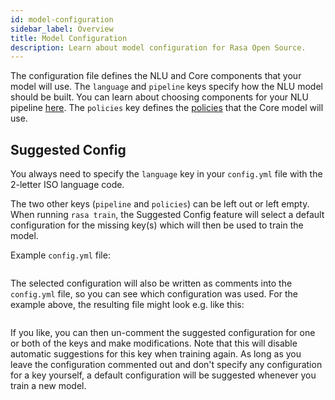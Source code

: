 ```yaml
---
id: model-configuration
sidebar_label: Overview
title: Model Configuration
description: Learn about model configuration for Rasa Open Source.
---
```


The configuration file defines the NLU and Core components that your model will use. The
`language` and `pipeline` keys specify how the NLU model should be built. You can
learn about choosing components for your NLU pipeline [here](./tuning-your-model.mdx). The
`policies` key defines the [policies](./policies.mdx) that the Core model will
use.

## Suggested Config

You always need to specify the `language` key in your `config.yml` file with the
2-letter ISO language code.

The two other keys (`pipeline` and `policies`) can be left out or left empty. When
running `rasa train`, the Suggested Config feature will select a default configuration
for the missing key(s) which will then be used to train the model.

Example `config.yml` file:

```yaml-rasa (docs/sources/data/configs_for_docs/example_for_suggested_config.yml)
```

The selected configuration will also be written as comments into the `config.yml` file,
so you can see which configuration was used. For the example above, the resulting file
might look e.g. like this:

```yaml-rasa (docs/sources/data/configs_for_docs/example_for_suggested_config_after_train.yml)
```

If you like, you can then un-comment the suggested configuration for one or both of the
keys and make modifications. Note that this will disable automatic suggestions for this
key when training again.
As long as you leave the configuration commented out and don't specify any configuration
for a key yourself, a default configuration will be suggested whenever you train a new
model.
